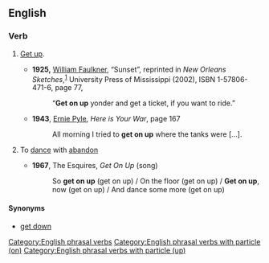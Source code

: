 ==English==

===Verb===
{{head|en|verb|head=[[get]] [[on]] [[up]]}}

# {{colloquial}} [[get up|Get up]].
#* '''1925,''' [[w:William Faulkner|William Faulkner]], “Sunset”, reprinted in ''New Orleans Sketches'',<sup>[http://books.google.com/books?id=1y3ZEGIGqzYC]</sup> University Press of Mississippi (2002), ISBN 1-57806-471-6, page 77,
#*: “'''Get on up''' yonder and get a ticket, if you want to ride.”
#* '''1943''', [[w:Ernie Pyle|Ernie Pyle]], ''Here is Your War'', page 167
#*: All morning I tried to '''get on up''' where the tanks were [...].
# {{colloquial}} To [[dance]] with [[abandon]]
#* '''1967''', The Esquires, ''Get On Up'' (song)
#*: So '''get on up''' (get on up) / On the floor (get on up) / '''Get on up''', now (get on up) / And dance some more (get on up)

====Synonyms====
* {{sense|dance with abandon}} [[get down]]

[[Category:English phrasal verbs]]
[[Category:English phrasal verbs with particle (on)]]
[[Category:English phrasal verbs with particle (up)]]